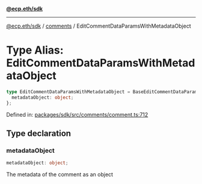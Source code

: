 [**@ecp.eth/sdk**](../../index.mdx)

***

[@ecp.eth/sdk](/sdk-reference/index.mdx) / [comments](/sdk-reference/comments/index.mdx) / EditCommentDataParamsWithMetadataObject

# Type Alias: EditCommentDataParamsWithMetadataObject

```ts
type EditCommentDataParamsWithMetadataObject = BaseEditCommentDataParams & {
  metadataObject: object;
};
```

Defined in: [packages/sdk/src/comments/comment.ts:712](https://github.com/ecp-eth/comments-monorepo/blob/main/packages/sdk/src/comments/comment.ts#L712)

## Type declaration

### metadataObject

```ts
metadataObject: object;
```

The metadata of the comment as an object
